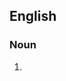 {{also|Hawai`ians|Hawai'ians}}

==English==

===Noun===
{{head|en|noun form}}

# {{plural of|Hawaiian|lang=en}}